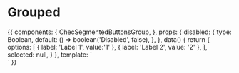 

<Meta title="Form fields/Segmented buttons" component={ChecSegmentedButtonsGroup} />

# Grouped

<Props of={ChecSegmentedButtonsGroup} />

<Preview>
  <Story name="Grouped">
    {{
      components: {
        ChecSegmentedButtonsGroup,
      },
      props: {
        disabled: {
          type: Boolean,
          default: () => boolean('Disabled', false),
        },
      },
      data() {
        return {
          options: [
            { label: 'Label 1', value:'1' },
            { label: 'Label 2', value: '2' },
          ],
          selected: null,
        }
      },
      template: `
        <div class="flex flex-column justify-center font-lato mx-auto p-16 bg-gray-100">
          <ChecSegmentedButtonsGroup
            :options="options"
            v-model="selected"
            :disabled="disabled"
          />
        </div>`
    }}
  </Story>
</Preview>
